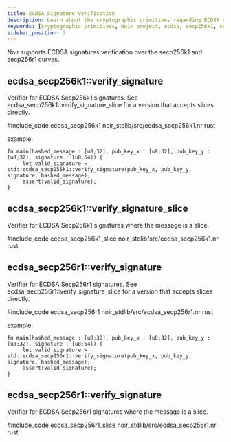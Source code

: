 ```yaml
---
title: ECDSA Signature Verification
description: Learn about the cryptographic primitives regarding ECDSA over the secp256k1 and secp256r1 curves
keywords: [cryptographic primitives, Noir project, ecdsa, secp256k1, secp256r1, signatures]
sidebar_position: 3
---
```



Noir supports ECDSA signatures verification over the secp256k1 and secp256r1 curves.

## ecdsa_secp256k1::verify_signature

Verifier for ECDSA Secp256k1 signatures.
See ecdsa_secp256k1::verify_signature_slice for a version that accepts slices directly.

#include_code ecdsa_secp256k1 noir_stdlib/src/ecdsa_secp256k1.nr rust

example:

```noir
fn main(hashed_message : [u8;32], pub_key_x : [u8;32], pub_key_y : [u8;32], signature : [u8;64]) {
     let valid_signature = std::ecdsa_secp256k1::verify_signature(pub_key_x, pub_key_y, signature, hashed_message);
     assert(valid_signature);
}
```

<BlackBoxInfo to="../black_box_fns" />

## ecdsa_secp256k1::verify_signature_slice

Verifier for ECDSA Secp256k1 signatures where the message is a slice.

#include_code ecdsa_secp256k1_slice noir_stdlib/src/ecdsa_secp256k1.nr rust

<BlackBoxInfo to="../black_box_fns"/>

## ecdsa_secp256r1::verify_signature

Verifier for ECDSA Secp256r1 signatures.
See ecdsa_secp256r1::verify_signature_slice for a version that accepts slices directly.

#include_code ecdsa_secp256r1 noir_stdlib/src/ecdsa_secp256r1.nr rust

example:

```noir
fn main(hashed_message : [u8;32], pub_key_x : [u8;32], pub_key_y : [u8;32], signature : [u8;64]) {
     let valid_signature = std::ecdsa_secp256r1::verify_signature(pub_key_x, pub_key_y, signature, hashed_message);
     assert(valid_signature);
}
```

<BlackBoxInfo to="../black_box_fns"/>

## ecdsa_secp256r1::verify_signature

Verifier for ECDSA Secp256r1 signatures where the message is a slice.

#include_code ecdsa_secp256r1_slice noir_stdlib/src/ecdsa_secp256r1.nr rust

<BlackBoxInfo to="../black_box_fns"/>
